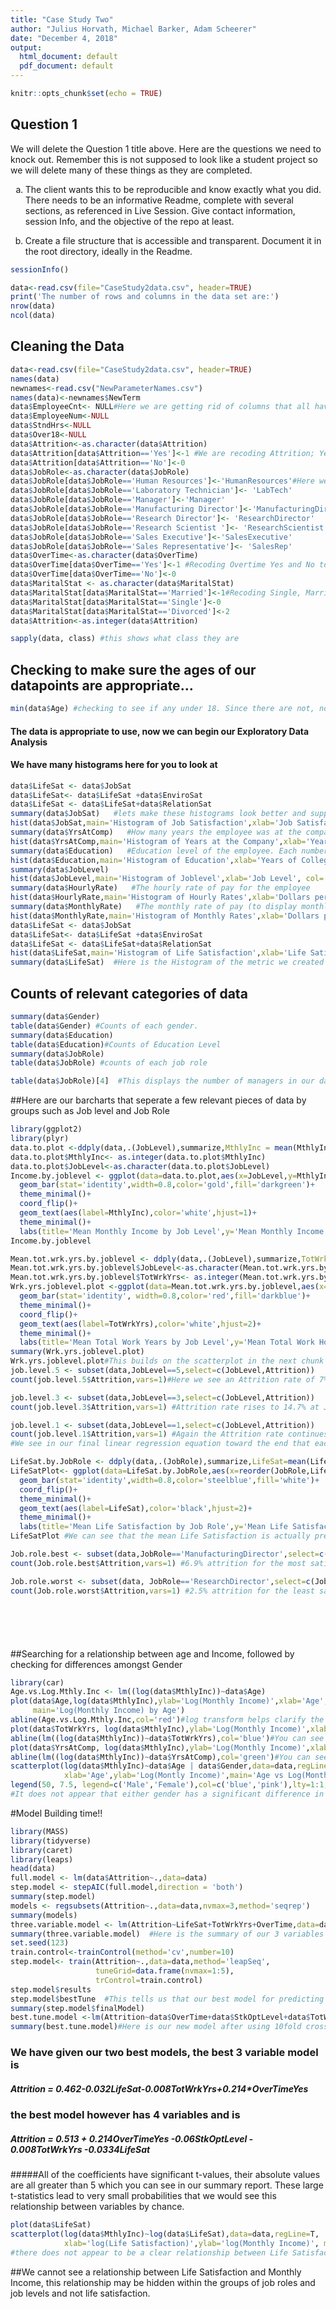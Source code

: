```yaml
---
title: "Case Study Two"
author: "Julius Horvath, Michael Barker, Adam Scheerer"
date: "December 4, 2018"
output:
  html_document: default
  pdf_document: default
---
```


```r
knitr::opts_chunk$set(echo = TRUE)
```

## Question 1 

We will delete the Question 1 title above. Here are the questions we need to knock out. Remember this is not supposed to look like a student project so we will delete many of these things as they are completed.

a.	The client wants this to be reproducible and know exactly what you did.  There needs to be an informative Readme, complete with several sections, as referenced in Live Session.  Give contact information, session Info, and the objective of the repo at least.  

c.	Create a file structure that is accessible and transparent.  Document it in the root directory, ideally in the Readme.

```r
sessionInfo()
```


```r
data<-read.csv(file="CaseStudy2data.csv", header=TRUE)
print('The number of rows and columns in the data set are:')
nrow(data)
ncol(data)
```


## Cleaning the Data
```r
data<-read.csv(file="CaseStudy2data.csv", header=TRUE)
names(data)
newnames<-read.csv("NewParameterNames.csv")
names(data)<-newnames$NewTerm
data$EmployeeCnt<- NULL#Here we are getting rid of columns that all have the same value
data$EmployeeNum<-NULL
data$StndHrs<-NULL
data$Over18<-NULL
data$Attrition<-as.character(data$Attrition)
data$Attrition[data$Attrition=='Yes']<-1 #We are recoding Attrition; Yes as 1 and No as 0 so that regression equations will run
data$Attrition[data$Attrition=='No']<-0
data$JobRole<-as.character(data$JobRole)
data$JobRole[data$JobRole=='Human Resources']<-'HumanResources'#Here we are eliminating spaces so that we can put this in graphs
data$JobRole[data$JobRole=='Laboratory Technician']<- 'LabTech'
data$JobRole[data$JobRole=='Manager']<-'Manager'
data$JobRole[data$JobRole=='Manufacturing Director']<-'ManufacturingDirector'
data$JobRole[data$JobRole=='Research Director']<- 'ResearchDirector'
data$JobRole[data$JobRole=='Research Scientist ']<- 'ResearchScientist'
data$JobRole[data$JobRole=='Sales Executive']<-'SalesExecutive'
data$JobRole[data$JobRole=='Sales Representative']<- 'SalesRep'
data$OverTime<-as.character(data$OverTime)
data$OverTime[data$OverTime=='Yes']<-1 #Recoding Overtime Yes and No to 1 and 0 respectively
data$OverTime[data$OverTime=='No']<-0
data$MaritalStat <- as.character(data$MaritalStat)
data$MaritalStat[data$MaritalStat=='Married']<-1#Recoding Single, Married, and Divorced to 0,1,2 respectively to put in equations.
data$MaritalStat[data$MaritalStat=='Single']<-0
data$MaritalStat[data$MaritalStat=='Divorced']<-2
data$Attrition<-as.integer(data$Attrition)
```
```r
sapply(data, class) #this shows what class they are
```

## Checking to make sure the ages of our datapoints are appropriate...
```r
min(data$Age) #checking to see if any under 18. Since there are not, no need to remove at this point. 
```
#### The data is appropriate to use, now we can begin our Exploratory Data Analysis
#### We have many histograms here for you to look at
```r
data$LifeSat <- data$JobSat
data$LifeSat<- data$LifeSat +data$EnviroSat
data$LifeSat <- data$LifeSat+data$RelationSat
summary(data$JobSat)   #lets make these histograms look better and supply commentary on them.
hist(data$JobSat,main='Histogram of Job Satisfaction',xlab='Job Satisfaction',col='green',breaks=c(0,1,2,3,4),prob=T,ylim=c(0,0.35))
summary(data$YrsAtComp)   #How many years the employee was at the company.
hist(data$YrsAtComp,main='Histogram of Years at the Company',xlab='Years at Company',col='red',xlim=c(0,40),prob=T)
summary(data$Education)   #Education level of the employee. Each number indicates how many years of college they have completed.
hist(data$Education,main='Histogram of Education',xlab='Years of College completed',col='blue',xlim=c(1,5),breaks=c(0,1,2,3,4,5),prob=T)
summary(data$JobLevel)
hist(data$JobLevel,main='Histogram of Joblevel',xlab='Job Level', col='yellow',xlim=c(1,5))
summary(data$HourlyRate)   #The hourly rate of pay for the employee
hist(data$HourlyRate,main='Histogram of Hourly Rates',xlab='Dollars per Hour',col='DarkGreen',ylim=c(0,150))
summary(data$MonthlyRate)   #The monthly rate of pay (to display monthly income in comparison to hourly pay to show if the employee is less than or more than full time if hourly)
hist(data$MonthlyRate,main='Histogram of Monthly Rates',xlab='Dollars per Month', col='DarkBlue',xlim=c(2000,27000))
data$LifeSat <- data$JobSat
data$LifeSat<- data$LifeSat +data$EnviroSat
data$LifeSat <- data$LifeSat+data$RelationSat
hist(data$LifeSat,main='Histogram of Life Satisfaction',xlab='Life Satisfaction Metric', col='Purple',xlim=c(3,12),probability = T)
summary(data$LifeSat)  #Here is the Histogram of the metric we created for Life Satisfaction.  The Life Satisfaction score is simply the sum of Job Satisfaction, Environment Satisfaction, and Relationsip Satisfaction 
```
## Counts of relevant categories of data
```r
summary(data$Gender)
table(data$Gender) #Counts of each gender.
summary(data$Education)
table(data$Education)#Counts of Education Level
summary(data$JobRole)
table(data$JobRole) #counts of each job role
```


```r
table(data$JobRole)[4]  #This displays the number of managers in our dataset.
```
##Here are our barcharts that seperate a few relevant pieces of data by groups such as Job level and Job Role
```r
library(ggplot2)
library(plyr)
data.to.plot <-ddply(data,.(JobLevel),summarize,MthlyInc = mean(MthlyInc))
data.to.plot$MthlyInc<- as.integer(data.to.plot$MthlyInc)
data.to.plot$JobLevel<-as.character(data.to.plot$JobLevel)
Income.by.joblevel <- ggplot(data=data.to.plot,aes(x=JobLevel,y=MthlyInc))+
  geom_bar(stat='identity',width=0.8,color='gold',fill='darkgreen')+
  theme_minimal()+
  coord_flip()+
  geom_text(aes(label=MthlyInc),color='white',hjust=1)+
  theme_minimal()+
  labs(title='Mean Monthly Income by Job Level',y='Mean Monthly Income',x='Job Level',caption='With data from DDSAnalytics')
Income.by.joblevel

Mean.tot.wrk.yrs.by.joblevel <- ddply(data,.(JobLevel),summarize,TotWrkYrs=mean(TotWrkYrs))
Mean.tot.wrk.yrs.by.joblevel$JobLevel<-as.character(Mean.tot.wrk.yrs.by.joblevel$JobLevel)
Mean.tot.wrk.yrs.by.joblevel$TotWrkYrs<- as.integer(Mean.tot.wrk.yrs.by.joblevel$TotWrkYrs)
Wrk.yrs.joblevel.plot <-ggplot(data=Mean.tot.wrk.yrs.by.joblevel,aes(x=JobLevel,y=TotWrkYrs))+
  geom_bar(stat='identity', width=0.8,color='red',fill='darkblue')+
  theme_minimal()+
  coord_flip()+
  geom_text(aes(label=TotWrkYrs),color='white',hjust=2)+
  theme_minimal()+
  labs(title='Mean Total Work Years by Job Level',y='Mean Total Work Hours',x='Job Level',caption='With data from DDSAnalytics')
summary(Wrk.yrs.joblevel.plot)
Wrk.yrs.joblevel.plot#This builds on the scatterplot in the next chunk that has log(Monthly Inc) plotted against Age and Years Worked.  The higher the job level correlates with more years worked and in turn high Monthly wages.
job.level.5 <- subset(data,JobLevel==5,select=c(JobLevel,Attrition))
count(job.level.5$Attrition,vars=1)#Here we see an Attrition rate of 7% at Job Level 5

job.level.3 <- subset(data,JobLevel==3,select=c(JobLevel,Attrition))
count(job.level.3$Attrition,vars=1) #Attrition rate rises to 14.7% at Job Level 3

job.level.1 <- subset(data,JobLevel==1,select=c(JobLevel,Attrition))
count(job.level.1$Attrition,vars=1) #Again the Attrition rate continues to rise and is up to 26.3% at Job Level 1
#We see in our final linear regression equation toward the end that each additional Work Year lowers the chance of attrition by 0.008 so all of this seems to add up.

LifeSat.by.JobRole <- ddply(data,.(JobRole),summarize,LifeSat=mean(LifeSat))
LifeSatPlot<- ggplot(data=LifeSat.by.JobRole,aes(x=reorder(JobRole,LifeSat),y=LifeSat))+
  geom_bar(stat='identity',width=0.8,color='steelblue',fill='white')+
  coord_flip()+
  theme_minimal()+
  geom_text(aes(label=LifeSat),color='black',hjust=2)+
  theme_minimal()+
  labs(title='Mean Life Satisfaction by Job Role',y='Mean Life Satisfaction',x='Job Role',caption='With data from DDSAnalytics')
LifeSatPlot #We can see that the mean Life Satisfaction is actually pretty similar across Job Roles however.  Indicating that it may not be what you do, but how long you've done it that decides your life satisfaction.

Job.role.best <- subset(data,JobRole=='ManufacturingDirector',select=c(JobRole,Attrition))
count(Job.role.best$Attrition,vars=1) #6.9% attrition for the most satisfied job

Job.role.worst <- subset(data, JobRole=='ResearchDirector',select=c(JobRole,Attrition))
count(Job.role.worst$Attrition,vars=1) #2.5% attrition for the least satisfied job although there may be sample size issues with this.







```

##Searching for a relationship between age and Income, followed by checking for differences amongst Gender
```r
library(car)
Age.vs.Log.Mthly.Inc <- lm((log(data$MthlyInc))~data$Age)
plot(data$Age,log(data$MthlyInc),ylab='Log(Monthly Income)',xlab='Age',
     main='Log(Monthly Income) by Age')
abline(Age.vs.Log.Mthly.Inc,col='red')#log transform helps clarify the plots. There appears to be a relationship between age and monthly income, however age is really just a proxy for things like experience or time at a company/in the workforce. plotting those you get a much stronger relationship. 
plot(data$TotWrkYrs, log(data$MthlyInc),ylab='Log(Monthly Income)',xlab='Years Worked',main='Log(Monthly Income) vs Years Worked')
abline(lm((log(data$MthlyInc))~data$TotWrkYrs),col='blue')#You can see here that Years Worked has a similar trendline to Age.
plot(data$YrsAtComp, log(data$MthlyInc),ylab='Log(Monthly Income)',xlab='Years at Company',main='Log(Monthly Income) vs Years at Company')
abline(lm((log(data$MthlyInc))~data$YrsAtComp),col='green')#You can see again that Years at company and Years Worked are very similar in slope.
scatterplot(log(data$MthlyInc)~data$Age | data$Gender,data=data,regLine=T,
            xlab='Age',ylab='Log(Montly Income)',main='Age vs Log(Monthly Income)',legend=F)
legend(50, 7.5, legend=c('Male','Female'),col=c('blue','pink'),lty=1:1,box.col='black')
#It does not appear that either gender has a significant difference in the correlation between Age and the change in Monthly Income.

```


#Model Building time!!
```r
library(MASS)
library(tidyverse)
library(caret)
library(leaps)
head(data)
full.model <- lm(data$Attrition~.,data=data)
step.model <- stepAIC(full.model,direction = 'both')
summary(step.model)
models <- regsubsets(Attrition~.,data=data,nvmax=3,method='seqrep')
summary(models)
three.variable.model <- lm(Attrition~LifeSat+TotWrkYrs+OverTime,data=data)
summary(three.variable.model)  #Here is the summary of our 3 variables that contribute most to attrition, all very statistically significant
set.seed(123)
train.control<-trainControl(method='cv',number=10)
step.model<- train(Attrition~.,data=data,method='leapSeq',
                   tuneGrid=data.frame(nvmax=1:5),
                   trControl=train.control)
step.model$results
step.model$bestTune  #This tells us that our best model for predicting attrition has 4 variables.
summary(step.model$finalModel)
best.tune.model <-lm(Attrition~data$OverTime+data$StkOptLevel+data$TotWrkYrs+LifeSat,data=data)
summary(best.tune.model)#Here is our new model after using 10fold cross-validation to estimate prediction error
```
### We have given our two best models, the best 3 variable model is 
##### Attrition = 0.462-0.032*LifeSat-0.008*TotWrkYrs+0.214*OverTimeYes

### the best model however has 4 variables and is 
##### Attrition = 0.513 + 0.214*OverTimeYes -0.06*StkOptLevel - 0.008*TotWrkYrs -0.0334*LifeSat

#####All of the coefficients have significant t-values, their absolute values are all greater than 5 which you can see in our summary report.  These large t-statistics lead to very small probabilities that we would see this relationship between variables by chance.


```r
plot(data$LifeSat)
scatterplot(log(data$MthlyInc)~log(data$LifeSat),data=data,regLine=T,
            xlab='log(Life Satisfaction)',ylab='log(Monthly Income)', main='Life Satisfaction vs Monthly Income')
#there does not appear to be a clear relationship between Life Satisfaction and Monthly Income 

```
##We cannot see a relationship between Life Satisfaction and Monthly Income, this relationship may be hidden within the groups of job roles and job levels and not life satisfaction.
